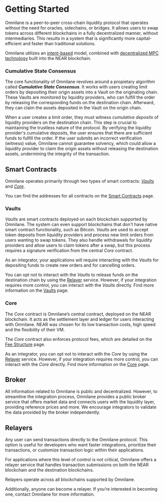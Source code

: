 # Getting Started
Omnilane is a peer-to-peer cross-chain liquidity protocol that operates without the need for oracles, sidechains, or bridges. It allows users to swap tokens across different blockchains in a fully decentralized manner, without intermediaries. This results in a system that is significantly more capital-efficient and faster than traditional solutions.

Omnilane utilizes an [intent-based](https://blog.uniswap.org/uniswap-labs-and-across-propose-standard-for-cross-chain-intents) model, combined with [decentralized MPC technology](https://docs.near.org/build/chain-abstraction/chain-signatures) built into the NEAR blockchain.

### Cumulative State Consensus
The core functionality of Omnilane revolves around a propietary algorithm called ***Cumulative State Consensus***. It works with users creating limit orders by depositing their origin assets into a Vault on the originating chain. These Vaults are monitored by liquidity providers, who can fulfill the order by releasing the corresponding funds on the destination chain. Afterward, they can claim the assets deposited in the Vault on the origin chain.

When a user creates a limit order, they must witness *cumulative deposits* of liquidity providers on the destination chain. This step is crucial to maintaining the trustless nature of the protocol. By verifying the liquidity provider's cumulative deposits, the user ensures that there are sufficient funds to fulfill the order. If the user submits an incorrect verification (witness) value, Omnilane cannot guarantee solvency, which could allow a liquidity provider to claim the origin assets without releasing the destination assets, undermining the integrity of the transaction.

## Smart Contracts
Omnilane operates primarily through two types of smart contracts: [*Vaults*](/integrate-omnilane/dapps/smart-contracts/vaults) and [*Core*](/integrate-omnilane/dapps/smart-contracts/core).

You can find the addresses for all contracts on the [Smart Contracts](/integrate-omnilane/dapps/smart-contracts/addresses) page.

### Vaults
*Vaults* are smart contracts deployed on each blockchain supported by Omnilane. The system can even support blockchains that don't have native smart contract functionality, such as Bitcoin. *Vaults* are used to accept token deposits from liquidity providers and process new limit orders from users wanting to swap tokens. They also handle withdrawals for liquidity providers and allow users to claim tokens after a swap, but this process requires a signature verification from the central *Core* contract.

As an integrator, your applications will require interacting with the *Vaults* for depositing funds to create new orders and for cancelling orders. 

You can opt not to interact with the *Vaults* to release funds on the destination chain by using the [Relayer](/integrate-omnilane/dapps/relayers) service. However, if your integration requires more control, you can interact with the *Vaults* directly. Find more information on the [Vaults](/integrate-omnilane/dapps/smart-contracts/vaults) page.

### Core
The *Core* contract is Omnilane’s central contract, deployed on the NEAR blockchain. It acts as the settlement layer and ledger for users interacting with Omnilane. NEAR was chosen for its low transaction costs, high speed and the flexibility of their VM.

The *Core* contract also enforces protocol fees, which are detailed on the [Fee Structure](/integrate-omnilane/fee-structure) page.

As an integrator, you can opt not to interact with the *Core* by using the [Relayer](/integrate-omnilane/dapps/relayers) service. However, if your integration requires more control, you can interact with the *Core* directly. Find more information on the [Core](/integrate-omnilane/dapps/smart-contracts/core) page.

## Broker
All information related to Omnilane is public and decentralized. However, to streamline the integration process, Omnilane provides a public broker service that offers market data and connects users with the liquidity layer, providing reference prices and more. We encourage integrators to validate the data provided by the broker independently.

## Relayers
Any user can send transactions directly to the Omnilane protocol. This option is useful for developers who want faster integrations, prioritize their transactions, or customize transaction logic within their applications.

For applications where this level of control is not critical, Omnilane offers a relayer service that handles transaction submissions on both the NEAR blockchain and the destination blockchains.

Relayers operate across all blockchains supported by Omnilane.

Additionally, anyone can become a relayer. If you’re interested in becoming one, contact Omnilane for more information.

